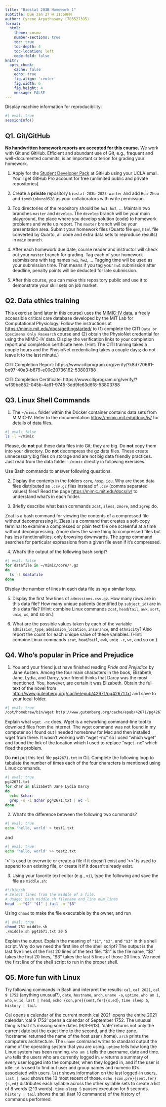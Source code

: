 ```yaml
---
title: "Biostat 203B Homework 1"
subtitle: Due Jan 27 @ 11:59PM
author: Cyrene Arputhasamy (705527395)
format:
  html:
    theme: cosmo
    number-sections: true
    toc: true
    toc-depth: 4
    toc-location: left
    code-fold: false
knitr:
  opts_chunk: 
    cache: false    
    echo: true
    fig.align: 'center'
    fig.width: 6
    fig.height: 4
    message: FALSE
---
```


Display machine information for reproducibility:
```r
#| eval: true
sessionInfo()
```

## Q1. Git/GitHub

**No handwritten homework reports are accepted for this course.** We work with Git and GitHub. Efficient and abundant use of Git, e.g., frequent and well-documented commits, is an important criterion for grading your homework.

1. Apply for the [Student Developer Pack](https://education.github.com/pack) at GitHub using your UCLA email. You'll get GitHub Pro account for free (unlimited public and private repositories).

2. Create a **private** repository `biostat-203b-2023-winter` and add `Hua-Zhou` and `tomokiokuno0528` as your collaborators with write permission.

3. Top directories of the repository should be `hw1`, `hw2`, ... Maintain two branches `master` and `develop`. The `develop` branch will be your main playground, the place where you develop solution (code) to homework problems and write up report. The `master` branch will be your presentation area. Submit your homework files (Quarto file `qmd`, `html` file converted by Quarto, all code and extra data sets to reproduce results) in `main` branch.

4. After each homework due date, course reader and instructor will check out your `master` branch for grading. Tag each of your homework submissions with tag names `hw1`, `hw2`, ... Tagging time will be used as your submission time. That means if you tag your `hw1` submission after deadline, penalty points will be deducted for late submission.

5. After this course, you can make this repository public and use it to demonstrate your skill sets on job market.

## Q2. Data ethics training

This exercise (and later in this course) uses the [MIMIC-IV data](https://mimic-iv.mit.edu), a freely accessible critical care database developed by the MIT Lab for Computational Physiology. Follow the instructions at <https://mimic.mit.edu/docs/gettingstarted/> to (1) complete the CITI `Data or Specimens Only Research` course and (2) obtain the PhysioNet credential for using the MIMIC-IV data. Display the verification links to your completion report and completion certificate here. (Hint: The CITI training takes a couple hours and the PhysioNet credentialing takes a couple days; do not leave it to the last minute.)

CITI Completion Report: https://www.citiprogram.org/verify/?k8d770661-be97-40a3-b679-e00c20736162-53803788

CITI Completion Certificate: https://www.citiprogram.org/verify/?wf39be852-045b-4a61-9745-3dd9fe63d6f8-53803788



## Q3. Linux Shell Commands

1. The `~/mimic` folder within the Docker container contains data sets from MIMIC-IV. Refer to the documentation <https://mimic.mit.edu/docs/iv/> for details of data files.  
```bash
#| eval: false
ls -l ~/mimic
```
Please, do **not** put these data files into Git; they are big. Do **not** copy them into your directory. Do **not** decompress the gz data files. These create unnecessary big files on storage and are not big data friendly practices. Just read from the data folder `~/mimic` directly in following exercises. 

  Use Bash commands to answer following questions.

2. Display the contents in the folders `core`, `hosp`, `icu`. Why are these data files distributed as `.csv.gz` files instead of `.csv` (comma separated values) files? Read the page <https://mimic.mit.edu/docs/iv/> to understand what's in each folder.

3. Briefly describe what bash commands `zcat`, `zless`, `zmore`, and `zgrep` do.

Zcat is a bash command for viewing the contents of a compressed file without decompressing it. Zless is a command that creates a soft-copy terminal to examine a compressed or plain text file one screenful at a time without decompressing. Zmore does the same thing to compressed files but has less functionalities, only browsing downwards. The zgrep command searches for particular expressions from a given file even if it's compressed. 

4. What's the output of the following bash script?
```bash
#| eval: false
for datafile in ~/mimic/core/*.gz
do
  ls -l $datafile
done
```
Display the number of lines in each data file using a similar loop.

5. Display the first few lines of `admissions.csv.gz`. How many rows are in this data file? How many unique patients (identified by `subject_id`) are in this data file? (Hint: combine Linux commands `zcat`, `head`/`tail`, `awk`, `sort`, `uniq`, `wc`, and so on.)

6. What are the possible values taken by each of the variable `admission_type`, `admission_location`, `insurance`, and `ethnicity`? Also report the count for each unique value of these variables. (Hint: combine Linux commands `zcat`, `head`/`tail`, `awk`, `uniq -c`, `wc`, and so on.)

## Q4. Who's popular in Price and Prejudice

1. You and your friend just have finished reading *Pride and Prejudice* by Jane Austen. Among the four main characters in the book, Elizabeth, Jane, Lydia, and Darcy, your friend thinks that Darcy was the most mentioned. You, however, are certain it was Elizabeth. Obtain the full text of the novel from <http://www.gutenberg.org/cache/epub/42671/pg42671.txt> and save to your local folder. 
```bash
#| eval: true
/opt/homebrew/bin/wget http://www.gutenberg.org/cache/epub/42671/pg42671.txt
```
Explain what `wget -nc` does. 
Wget is a networking command-line tool to download files from the internet. The wget command was not found in my computer so I found out I needed homebrew for Mac and then installed wget from there. It wasn't working with "wget -nc" so I used "which wget" and found the link of the location which I used to replace "wget -nc" which fixed the problem. 

Do **not** put this text file `pg42671.txt` in Git. Complete the following loop to tabulate the number of times each of the four characters is mentioned using Linux commands.
```bash
#| eval: true
pg42671.txt
for char in Elizabeth Jane Lydia Darcy
do
  echo $char:
  grep -o -i $char pg42671.txt | wc -l
done
```

2. What's the difference between the following two commands?
```bash
#| eval: true
echo 'hello, world' > test1.txt
```
and
```bash
#| eval: true
echo 'hello, world' >> test2.txt
```
'>' is used to overwrite or create a file if it doesn't exist and '>>' is used to append to an existing file, or create it if it doesn't already exist.

3. Using your favorite text editor (e.g., `vi`), type the following and save the file as `middle.sh`:
```bash
#!/bin/sh
# Select lines from the middle of a file.
# Usage: bash middle.sh filename end_line num_lines
head -n "$2" "$1" | tail -n "$3"
```
Using `chmod` to make the file executable by the owner, and run
```bash
#| eval: true
chmod 751 middle.sh
./middle.sh pg42671.txt 20 5
```
Explain the output. Explain the meaning of `"$1"`, `"$2"`, and `"$3"` in this shell script. Why do we need the first line of the shell script?
The output is the last five lines of the first 20 lines of the text file. "$1" is the file name, "$2" takes the first 20 lines, "$3" takes the last 5 lines of those 20 lines. We need the first line of the shell script to run in the proper shell. 

## Q5. More fun with Linux

Try following commands in Bash and interpret the results: `cal`, `cal 2021`, `cal 9 1752` (anything unusual?), `date`, `hostname`, `arch`, `uname -a`, `uptime`, `who am i`, `who`, `w`, `id`, `last | head`, `echo {con,pre}{sent,fer}{s,ed}`, `time sleep 5`, `history | tail`.

Cal opens a calendar of the current month.'cal 2021' opens the entire 2021 calendar. 'cal 9 1752' opens a calendar of September 1752. The unusual thing is that it's missing some dates (9/3-9/13). 'date' returns not only the current date but the exact time to the second, and the time zone. 'hostname' returned the name of the host user (.home). `arch` prints the computers architecture. The `uname` command writes to standard output the name of the operating system that you are using. `uptime` tells how long the Linux system has been running. `who am i` tells the username, date and time. `who` tells the users who are currently logged in. `w` returns a summary of every user logged into the computer, when they logged in, and if the user is idle. `id` is used to find out user and group names and numeric ID's associated with users. `last` shows information on the last logged-in users, `last | head` shows the 10 most recent of those. `echo {con,pre}{sent,fer}{s,ed}` distributes each syllable across the other syllable sets to create a list of 8 words (2^3 words). `time sleep 5` pauses execution for 5 seconds. `history | tail` shows the tail (last 10 commands) of the history of commands performed. 